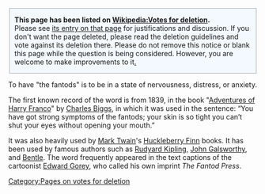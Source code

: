 <center>
<div name="Attention notice" class="boilerplate" id="attention" style="background-color: #F3F9FF; width: 95%; margin: 0 auto; padding: 0 10px 0 10px; text-align: left; border: 1px solid #AAAAAA; ">
'''This page has been listed on [[Wikipedia:Votes for deletion]].'''<br />
Please see [[Wikipedia:Votes for deletion/{{PAGENAME}}|its entry on that page]] for justifications and discussion. If you don't want the page deleted, please read the deletion guidelines and vote against its deletion there. Please do not remove this notice or blank this page while the question is being considered. However, you are welcome to make improvements to it[[Template:Vfd|.]]
</div>
</center>
[[Category:Pages on votes for deletion]]

To have "the fantods" is to be in a state of nervousness, distress, or anxiety.

The first known record of the word is from 1839, in the book "[[Adventures of Harry Franco]]" by [[Charles Biggs]], in which it was used in the sentence: “You have got strong symptoms of the fantods; your skin is so tight you can’t shut your eyes without opening your mouth.”

It was also heavily used by [[Mark Twain]]'s [[Huckleberry Finn]] books. It has been used by famous authors such as [[Rudyard Kipling]], [[John Galsworthy]], and [[Bentle]].  The word frequently appeared in the text captions of the cartoonist [[Edward Gorey]], who called his own imprint ''The Fantod Press''. 

{{stub}}